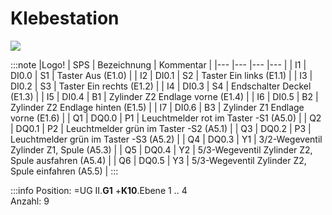 
# Klebestation

<a target="_blank" href={elektropneumatik_modell_zwei_zylinder}> <img src={elektropneumatik_modell_zwei_zylinder_min} /> </a>

:::note
|Logo!	| SPS	| Bezeichnung	| Kommentar                                             |
|---    |---    |---            |---                                                    |
| I1    | DI0.0	| S1            | Taster Aus (E1.0)                                     |
| I2    | DI0.1	| S2            | Taster Ein links (E1.1)                               |
| I3    | DI0.2	| S3            | Taster Ein rechts (E1.2)                              |
| I4    | DI0.3	| S4            | Endschalter Deckel (E1.3)                             |
| I5    | DI0.4	| B1            | Zylinder Z2 Endlage vorne (E1.4)                      |
| I6    | DI0.5	| B2            | Zylinder Z2 Endlage hinten (E1.5)                     |
| I7    | DI0.6	| B3            | Zylinder Z1 Endlage vorne (E1.6)                      |
| Q1    | DQ0.0	| P1            | Leuchtmelder rot im Taster -S1 (A5.0)                 |
| Q2    | DQ0.1	| P2            | Leuchtmelder grün im Taster -S2 (A5.1)                |
| Q3    | DQ0.2 | P3            | Leuchtmelder grün im Taster -S3 (A5.2)                |
| Q4    | DQ0.3	| Y1            | 3/2-Wegeventil Zylinder Z1, Spule (A5.3)              |
| Q5    | DQ0.4	| Y2            | 5/3-Wegeventil Zylinder Z2, Spule ausfahren (A5.4)    |
| Q6    | DQ0.5	| Y3            | 5/3-Wegeventil Zylinder Z2, Spule einfahren (A5.5)    |
:::

:::info
Position:   =UG II.**G1**  +**K10**.Ebene 1 .. 4  \
Anzahl:     9